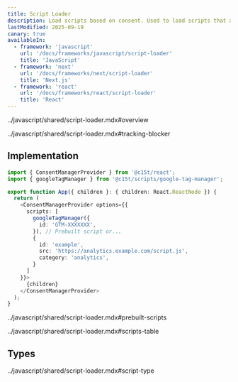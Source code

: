 ```yaml
---
title: Script Loader
description: Load scripts based on consent. Used to load scripts that are not necessary for the user's consent, such as analytics scripts.
lastModified: 2025-09-19
canary: true
availableIn:
  - framework: 'javascript'
    url: '/docs/frameworks/javascript/script-loader'
    title: 'JavaScript'
  - framework: 'next'
    url: '/docs/frameworks/next/script-loader'
    title: 'Next.js'
  - framework: 'react'
    url: '/docs/frameworks/react/script-loader'
    title: 'React'
---
```


<import>../javascript/shared/script-loader.mdx#overview</import>

<import>../javascript/shared/script-loader.mdx#tracking-blocker</import>

## Implementation

```ts
import { ConsentManagerProvider } from '@c15t/react';
import { googleTagManager } from '@c15t/scripts/google-tag-manager';

export function App({ children }: { children: React.ReactNode }) {
  return (
    <ConsentManagerProvider options={{
      scripts: [
        googleTagManager({
          id: 'GTM-XXXXXXX',
        }), // Prebuilt script or...
        {
          id: 'example',
          src: 'https://analytics.example.com/script.js',
          category: 'analytics',
        }
      ]
    }}>
      {children}
    </ConsentManagerProvider>
  );
}
```

<import>../javascript/shared/script-loader.mdx#prebuilt-scripts</import>

<import>../javascript/shared/script-loader.mdx#scripts-table</import>

## Types

<import>../javascript/shared/script-loader.mdx#script-type</import>
